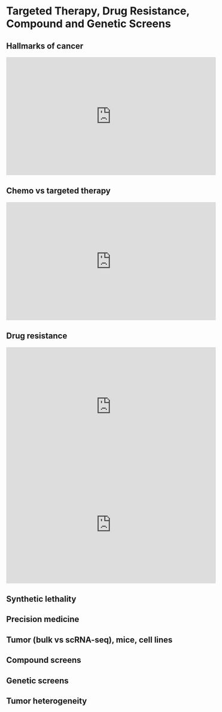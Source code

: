 # Targeted Therapy, Drug Resistance, Compound and Genetic Screens {#tt}

## Hallmarks of cancer

<iframe width="560" height="315" src="https://www.youtube.com/embed/FHmuKybhkME" frameborder="0" allow="accelerometer; autoplay; clipboard-write; encrypted-media; gyroscope; picture-in-picture" allowfullscreen></iframe>

## Chemo vs targeted therapy

<iframe width="560" height="315" src="https://www.youtube.com/embed/JCCRPVzyteI" frameborder="0" allow="accelerometer; autoplay; clipboard-write; encrypted-media; gyroscope; picture-in-picture" allowfullscreen></iframe>

## Drug resistance

<iframe width="560" height="315" src="https://www.youtube.com/embed/cCwU2_i7p1E" frameborder="0" allow="accelerometer; autoplay; clipboard-write; encrypted-media; gyroscope; picture-in-picture" allowfullscreen></iframe>

<iframe width="560" height="315" src="https://www.youtube.com/embed/MErf0JOdXMk" frameborder="0" allow="accelerometer; autoplay; clipboard-write; encrypted-media; gyroscope; picture-in-picture" allowfullscreen></iframe>

## Synthetic lethality



## Precision medicine



## Tumor (bulk vs scRNA-seq), mice, cell lines



## Compound screens 



## Genetic screens



## Tumor heterogeneity



